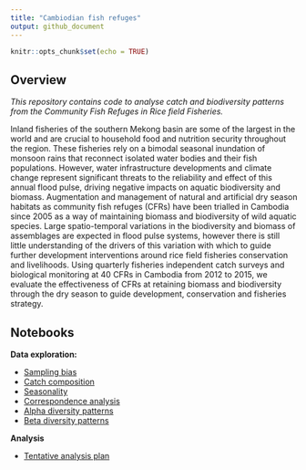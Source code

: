 ```yaml
---
title: "Cambiodian fish refuges"
output: github_document
---
```


```r
knitr::opts_chunk$set(echo = TRUE)
```

## Overview

*This repository contains code to analyse catch and biodiversity patterns from the Community Fish Refuges in Rice field Fisheries.*

Inland fisheries of the southern Mekong basin are some of the largest in the world and are crucial to household food and nutrition security throughout the region. These fisheries rely on a bimodal seasonal inundation of monsoon rains that reconnect isolated water bodies and their fish populations. However, water infrastructure developments and climate change represent significant threats to the reliability and effect of this annual flood pulse, driving negative impacts on aquatic biodiversity and biomass. Augmentation and management of natural and artificial dry season habitats as community fish refuges (CFRs) have been trialled in Cambodia since 2005 as a way of maintaining biomass and biodiversity of wild aquatic species. Large spatio-temporal variations in the biodiversity and biomass of assemblages are expected in flood pulse systems, however there is still little understanding of the drivers of this variation with which to guide further development interventions around rice field fisheries conservation and livelihoods. Using quarterly fisheries independent catch surveys and biological monitoring at 40 CFRs in Cambodia from 2012 to 2015, we evaluate the effectiveness of CFRs at retaining biomass and biodiversity through the dry season to guide development, conservation and fisheries strategy.

## Notebooks

**Data exploration:**

* [Sampling bias](notebooks/sampling-bias.md)
* [Catch composition](notebooks/catch-composition.md)
* [Seasonality](notebooks/seasonality.md)
* [Correspondence analysis](notebooks/correspondence-analysis.md)
* [Alpha diversity patterns](notebooks/diversity.md)
* [Beta diversity patterns](notebooks/beta-diversity-index.md)

**Analysis**

* [Tentative analysis plan](notebooks/analysis-plan.md)
